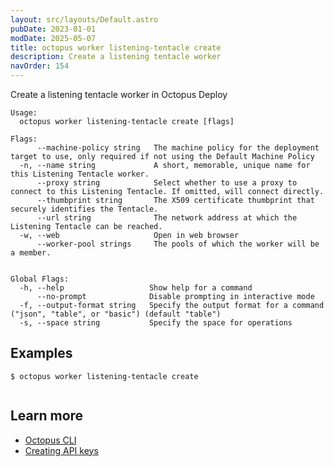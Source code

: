 ```yaml
---
layout: src/layouts/Default.astro
pubDate: 2023-01-01
modDate: 2025-05-07
title: octopus worker listening-tentacle create
description: Create a listening tentacle worker
navOrder: 154
---
```


Create a listening tentacle worker in Octopus Deploy

```
Usage:
  octopus worker listening-tentacle create [flags]

Flags:
      --machine-policy string   The machine policy for the deployment target to use, only required if not using the Default Machine Policy
  -n, --name string             A short, memorable, unique name for this Listening Tentacle worker.
      --proxy string            Select whether to use a proxy to connect to this Listening Tentacle. If omitted, will connect directly.
      --thumbprint string       The X509 certificate thumbprint that securely identifies the Tentacle.
      --url string              The network address at which the Listening Tentacle can be reached.
  -w, --web                     Open in web browser
      --worker-pool strings     The pools of which the worker will be a member.


Global Flags:
  -h, --help                   Show help for a command
      --no-prompt              Disable prompting in interactive mode
  -f, --output-format string   Specify the output format for a command ("json", "table", or "basic") (default "table")
  -s, --space string           Specify the space for operations

```

## Examples

<SamplesInstance />

```
$ octopus worker listening-tentacle create


```

## Learn more

- [Octopus CLI](/docs/octopus-rest-api/cli)
- [Creating API keys](/docs/octopus-rest-api/how-to-create-an-api-key)